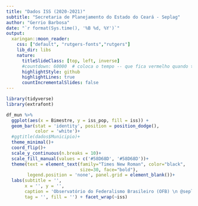 ```yaml
---
title: "Dados ISS (2020-2021)"
subtitle: "Secretaria de Planejamento do Estado do Ceará - Seplag"
author: "Gerrio Barbosa"
date: "`r format(Sys.time(), '%B %d, %Y')`"
output:
  xaringan::moon_reader:
    css: ["default", "rutgers-fonts","rutgers"]
    lib_dir: libs
    nature:
      titleSlideClass: [top, left, inverse]
      #countdown: 60000  # coloca o tempo -- que fica vermelho quando termina
      highlightStyle: github
      highlightLines: true
      countIncrementalSlides: false
---
```




<!-- ```{r setup, include=FALSE} -->
<!-- # knitr::opts_chunk$set( -->
<!-- # 	echo = FALSE, -->
<!-- # 	message = FALSE, -->
<!-- # 	warning = FALSE -->
<!-- #) -->
<!-- knitr::opts_chunk$set(warning = FALSE, message = FALSE,  -->
<!--                       fig.width = 35.5, fig.height = 25,  -->
<!--                       comment = NA, rows.print = 16) -->


<!-- #pagedown::chrome_print('00xarigan/02apresentacao.html') -->
<!-- ``` -->



```r
library(tidyverse)
library(extrafont)

df_mun %>%
  ggplot(aes(x = Bimestre, y = iss_pop, fill = iss)) +
  geom_bar(stat = 'identity', position = position_dodge(),
           color = 'white')+
  #ggtitle(dados$Municipio)+
  theme_minimal()+
  coord_flip()+
  scale_y_continuous(n.breaks = 10)+
  scale_fill_manual(values = c('#58D68D', '#58D68D'))+
  theme(text = element_text(family="Times New Roman", color="black",
                            size=30, face="bold"), 
        legend.position = 'none', panel.grid = element_blank())+
  labs(subtitle = '',
       x = '', y = '',
       caption = 'Observatório do Federalismo Brasileiro (OFB) \n @seplagce',
       tag = '', fill = '') + facet_wrap(~iss)

```




<!-- ```{r} -->
<!-- library(tidyverse) -->
<!-- df_estado %>% ggplot(aes(ano, valor))+geom_line() -->


<!-- ``` -->



